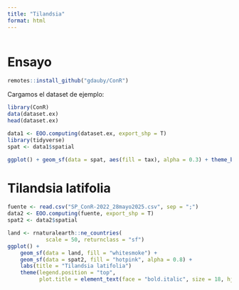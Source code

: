 ```yaml
---
title: "Tilandsia"
format: html
---
```


```r

```

# Ensayo

```r
remotes::install_github("gdauby/ConR")
```

Cargamos el dataset de ejemplo:

```r
library(ConR)
data(dataset.ex)
head(dataset.ex)
```

```r
data1 <- EOO.computing(dataset.ex, export_shp = T)
library(tidyverse)
spat <- data1$spatial

ggplot() + geom_sf(data = spat, aes(fill = tax), alpha = 0.3) + theme_bw()
```

# Tilandsia latifolia

```r
fuente <- read.csv("SP_ConR-2022_28mayo2025.csv", sep = ";")
data2 <- EOO.computing(fuente, export_shp = T)
spat2 <- data2$spatial

land <- rnaturalearth::ne_countries(
            scale = 50, returnclass = "sf")
ggplot() + 
    geom_sf(data = land, fill = "whitesmoke") +
    geom_sf(data = spat2, fill = "hotpink", alpha = 0.8) + 
    labs(title = "Tilandsia latifolia")
    theme(legend.position = "top",
          plot.title = element_text(face = "bold.italic", size = 18, hjust = 0.5)) 
```